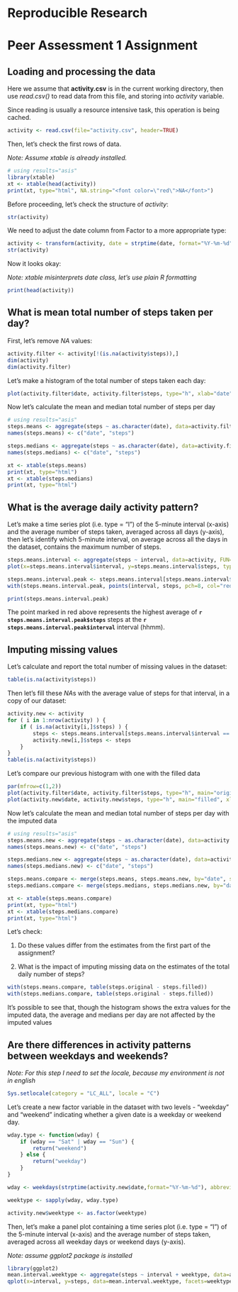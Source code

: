 Reproducible Research 
========================================================

# Peer Assessment 1 Assignment

## Loading and processing the data

Here we assume that **activity.csv** is in the current working directory, then use *read.csv()* to read 
data from this file, and storing into *activity* variable.

Since reading is usually a resource intensive task, this operation is being cached.

```{r reading, cache=TRUE}
activity <- read.csv(file="activity.csv", header=TRUE)
```

Then, let's check the first rows of data.

*Note: Assume xtable is already installed.*

```{r reading.check, results="asis"}
# using results="asis"
library(xtable)
xt <- xtable(head(activity))
print(xt, type="html", NA.string="<font color=\"red\">NA</font>")
```

Before proceeding, let's check the structure of *activity*:

```{r check.structure}
str(activity)
```

We need to adjust the date column from Factor to a more appropriate type:
```{r transform.factor2date}
activity <- transform(activity, date = strptime(date, format="%Y-%m-%d"))
str(activity)
```

Now it looks okay:

*Note: xtable misinterprets date class, let's use plain R formatting*
```{r reading.check2}
print(head(activity))
```


## What is mean total number of steps taken per day?

First, let's remove *NA* values:

```{r filter.NA}
activity.filter <- activity[!(is.na(activity$steps)),]
dim(activity)
dim(activity.filter)
```

Let's make a histogram of the total number of steps taken each day:

```{r hist.steps, fig.width=10}
plot(activity.filter$date, activity.filter$steps, type="h", xlab="date", ylab="steps")
```

Now let's calculate the mean and median total number of steps per day

```{r mean.median, results='asis'}
# using results="asis"
steps.means <- aggregate(steps ~ as.character(date), data=activity.filter, FUN=mean)
names(steps.means) <- c("date", "steps")

steps.medians <- aggregate(steps ~ as.character(date), data=activity.filter, FUN=median)
names(steps.medians) <- c("date", "steps")

xt <- xtable(steps.means)
print(xt, type="html")
xt <- xtable(steps.medians)
print(xt, type="html")
```

## What is the average daily activity pattern?


Let's make a time series plot (i.e. type = "l") of the 5-minute interval (x-axis)
and the average number of steps taken, averaged across all days (y-axis), then let's identify
which 5-minute interval, on average across all the days in the dataset, contains the maximum number of steps.

```{r steps.by.interval}
steps.means.interval <- aggregate(steps ~ interval, data=activity, FUN=mean)
plot(x=steps.means.interval$interval, y=steps.means.interval$steps, type="l", xlab="interval", ylab="steps")

steps.means.interval.peak <- steps.means.interval[steps.means.interval$steps == max(steps.means.interval$steps),]
with(steps.means.interval.peak, points(interval, steps, pch=8, col="red"))

print(steps.means.interval.peak)
```

The point marked in red above represents the highest average of **`r steps.means.interval.peak$steps`** steps
at the **`r steps.means.interval.peak$interval`** interval (hhmm).

## Imputing missing values

Let's calculate and report the total number of missing values in the dataset:

```{r report.nas}
table(is.na(activity$steps))
```

Then let's fill these *NA*s with the average value of steps for that interval, in a copy of our dataset:
```{r fill.nas}
activity.new <- activity
for ( i in 1:nrow(activity) ) {
    if ( is.na(activity[i,]$steps) ) {
        steps <- steps.means.interval[steps.means.interval$interval == activity[i,]$interval,]$steps
        activity.new[i,]$steps <- steps
    }
}
table(is.na(activity$steps))
```

Let's compare our previous histogram with one with the filled data

```{r fill.nas.histogram, fig.width=15}
par(mfrow=c(1,2))
plot(activity.filter$date, activity.filter$steps, type="h", main="original", xlab="date", ylab="steps")
plot(activity.new$date, activity.new$steps, type="h", main="filled", xlab="date", ylab="steps")
```

Now let's calculate the mean and median total number of steps per day with the imputed data

```{r mean.median.compare, results='asis'}
# using results="asis"
steps.means.new <- aggregate(steps ~ as.character(date), data=activity.new, FUN=mean)
names(steps.means.new) <- c("date", "steps")

steps.medians.new <- aggregate(steps ~ as.character(date), data=activity.new, FUN=median)
names(steps.medians.new) <- c("date", "steps")

steps.means.compare <- merge(steps.means, steps.means.new, by="date", suffixes=c(".original",".filled"))
steps.medians.compare <- merge(steps.medians, steps.medians.new, by="date", suffixes=c(".original",".filled"))

xt <- xtable(steps.means.compare)
print(xt, type="html")
xt <- xtable(steps.medians.compare)
print(xt, type="html")
```

Let's check:

1. Do these values differ from the estimates from the first part of the assignment?

2. What is the impact of imputing missing data on the estimates of the total daily number of steps?

```{r check.compare}
with(steps.means.compare, table(steps.original - steps.filled))
with(steps.medians.compare, table(steps.original - steps.filled))
```

It's possible to see that, though the histogram shows the extra values for the imputed data, 
the average and medians per day are not affected by the imputed values


## Are there differences in activity patterns between weekdays and weekends?

*Note: For this step I need to set the locale, because my environment is not in english*
```{r locale}
Sys.setlocale(category = "LC_ALL", locale = "C")
```

Let's create a new factor variable in the dataset with two levels - "weekday" and "weekend" indicating whether a given date is a weekday or weekend day.

```{r create.factors}
wday.type <- function(wday) {
    if (wday == "Sat" | wday == "Sun") {
        return("weekend")
    } else {
        return("weekday")
    }
}

wday <- weekdays(strptime(activity.new$date,format="%Y-%m-%d"), abbreviate=T)

weektype <- sapply(wday, wday.type)

activity.new$weektype <- as.factor(weektype)
```

Then, let's make a panel plot containing a time series plot (i.e. type = "l") of the 5-minute interval (x-axis) and the average number of steps taken, averaged across all weekday days or weekend days (y-axis).

*Note: assume ggplot2 package is installed*

```{r weekend.weekdays.plot, fig.width=10}
library(ggplot2)
mean.interval.weektype <- aggregate(steps ~ interval + weektype, data=activity.new, FUN=mean)
qplot(x=interval, y=steps, data=mean.interval.weektype, facets=weektype~., geom="line")
```
